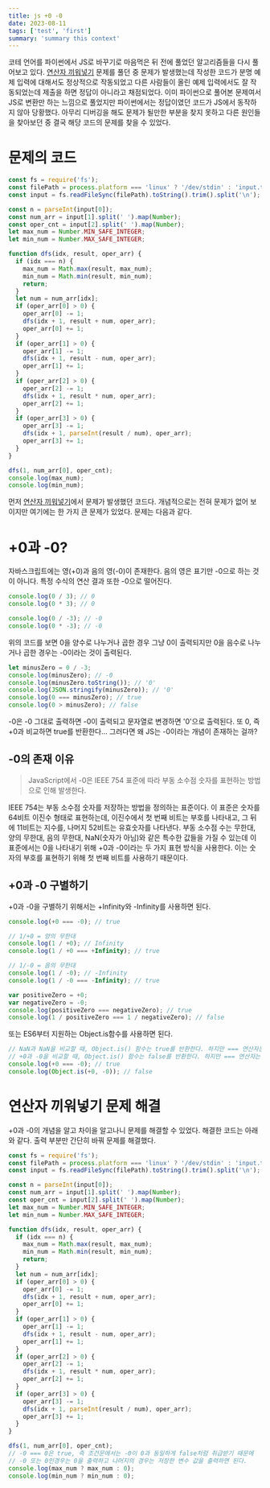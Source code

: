 ```yaml
---
title: js +0 -0
date: 2023-08-11
tags: ['test', 'first']
summary: 'summary this context'
---
```


코테 언어를 파이썬에서 JS로 바꾸기로 마음먹은 뒤 전에 풀었던 알고리즘들을 다시 풀어보고 있다. [연산자 끼워넣기](https://velog.io/@foxrain_gg/%EB%B0%B1%EC%A4%80BOJ-%EA%B2%BD%EC%9F%81%EC%A0%81-%EC%A0%84%EC%97%BC-egke4d8t) 문제를 풀던 중 문제가 발생했는데 작성한 코드가 분명 예제 입력에 대해서도 정상적으로 작동되었고 다른 사람들이 올린 예제 입력에서도 잘 작동되었는데 제출을 하면 정답이 아니라고 채점되었다. 이미 파이썬으로 풀어본 문제여서 JS로 변환만 하는 느낌으로 풀었지만 파이썬에서는 정답이였던 코드가 JS에서 동작하지 않아 당황했다. 아무리 디버깅을 해도 문제가 될만한 부분을 찾지 못하고 다른 원인들을 찾아보던 중 결국 해당 코드의 문제를 찾을 수 있었다.

# 문제의 코드

```javascript
const fs = require('fs');
const filePath = process.platform === 'linux' ? '/dev/stdin' : 'input.txt';
const input = fs.readFileSync(filePath).toString().trim().split('\n');

const n = parseInt(input[0]);
const num_arr = input[1].split(' ').map(Number);
const oper_cnt = input[2].split(' ').map(Number);
let max_num = Number.MIN_SAFE_INTEGER;
let min_num = Number.MAX_SAFE_INTEGER;

function dfs(idx, result, oper_arr) {
  if (idx === n) {
    max_num = Math.max(result, max_num);
    min_num = Math.min(result, min_num);
    return;
  }
  let num = num_arr[idx];
  if (oper_arr[0] > 0) {
    oper_arr[0] -= 1;
    dfs(idx + 1, result + num, oper_arr);
    oper_arr[0] += 1;
  }
  if (oper_arr[1] > 0) {
    oper_arr[1] -= 1;
    dfs(idx + 1, result - num, oper_arr);
    oper_arr[1] += 1;
  }
  if (oper_arr[2] > 0) {
    oper_arr[2] -= 1;
    dfs(idx + 1, result * num, oper_arr);
    oper_arr[2] += 1;
  }
  if (oper_arr[3] > 0) {
    oper_arr[3] -= 1;
    dfs(idx + 1, parseInt(result / num), oper_arr);
    oper_arr[3] += 1;
  }
}

dfs(1, num_arr[0], oper_cnt);
console.log(max_num);
console.log(min_num);
```

먼저 [연산자 끼워넣기](https://velog.io/@foxrain_gg/%EB%B0%B1%EC%A4%80BOJ-%EA%B2%BD%EC%9F%81%EC%A0%81-%EC%A0%84%EC%97%BC-egke4d8t)에서 문제가 발생했던 코드다. 개념적으로는 전혀 문제가 없어 보이지만 여기에는 한 가지 큰 문제가 있었다. 문제는 다음과 같다.

# +0과 -0?

자바스크립트에는 영(+0)과 음의 영(-0)이 존재한다.
음의 영은 표기만 -0으로 하는 것이 아니다. 특정 수식의 연산 결과 또한 -0으로 떨어진다.

```javascript
console.log(0 / 3); // 0
console.log(0 * 3); // 0

console.log(0 / -3); // -0
console.log(0 * -3); // -0
```

위의 코드를 보면 0을 양수로 나누거나 곱한 경우 그냥 0이 출력되지만 0을 음수로 나누거나 곱한 경우는 -0이라는 것이 출력된다.

```javascript
let minusZero = 0 / -3;
console.log(minusZero); // -0
console.log(minusZero.toString()); // '0'
console.log(JSON.stringify(minusZero)); // '0'
console.log(0 === minusZero); // true
console.log(0 > minusZero); // false
```

-0은 -0 그대로 출력하면 -0이 출력되고 문자열로 변경하면 '0'으로 출력된다. 또 0, 즉 +0과 비교하면 true를 반환한다...
그러다면 왜 JS는 -0이라는 개념이 존재하는 걸까?

## -0의 존재 이유

> JavaScript에서 -0은 IEEE 754 표준에 따라 부동 소수점 숫자를 표현하는 방법으로 인해 발생한다.

IEEE 754는 부동 소수점 숫자를 저장하는 방법을 정의하는 표준이다. 이 표준은 숫자를 64비트 이진수 형태로 표현하는데, 이진수에서 첫 번째 비트는 부호를 나타내고, 그 뒤에 11비트는 지수를, 나머지 52비트는 유효숫자를 나타낸다.
부동 소수점 수는 무한대, 양의 무한대, 음의 무한대, NaN(숫자가 아님)와 같은 특수한 값들을 가질 수 있는데 이 표준에서는 0을 나타내기 위해 +0과 -0이라는 두 가지 표현 방식을 사용한다. 이는 숫자의 부호를 표현하기 위해 첫 번째 비트를 사용하기 때문이다.

## +0과 -0 구별하기

+0과 -0을 구별하기 위해서는 +Infinity와 -Infinity를 사용하면 된다.

```javascript
console.log(+0 === -0); // true

// 1/+0 = 양의 무한대
console.log(1 / +0); // Infinity
console.log(1 / +0 === +Infinity); // true

// 1/-0 = 음의 무한대
console.log(1 / -0); // -Infinity
console.log(1 / -0 === -Infinity); // true

var positiveZero = +0;
var negativeZero = -0;
console.log(positiveZero === negativeZero); // true
console.log(1 / positiveZero === 1 / negativeZero); // false
```

또는 ES6부터 지원하는 Object.is함수를 사용하면 된다.

```javascript
// NaN과 NaN을 비교할 때, Object.is() 함수는 true를 반환한다. 하지만 === 연산자는 false를 반환한다.
// +0과 -0을 비교할 때, Object.is() 함수는 false를 반환한다. 하지만 === 연산자는 true를 반환한다.
console.log(+0 === -0); // true
console.log(Object.is(+0, -0)); // false
```

# 연산자 끼워넣기 문제 해결

+0과 -0의 개념을 알고 차이을 알고나니 문제를 해결할 수 있었다. 해결한 코드는 아래와 같다. 출력 부분만 간단히 바꿔 문제를 해결했다.

```javascript
const fs = require('fs');
const filePath = process.platform === 'linux' ? '/dev/stdin' : 'input.txt';
const input = fs.readFileSync(filePath).toString().trim().split('\n');

const n = parseInt(input[0]);
const num_arr = input[1].split(' ').map(Number);
const oper_cnt = input[2].split(' ').map(Number);
let max_num = Number.MIN_SAFE_INTEGER;
let min_num = Number.MAX_SAFE_INTEGER;

function dfs(idx, result, oper_arr) {
  if (idx === n) {
    max_num = Math.max(result, max_num);
    min_num = Math.min(result, min_num);
    return;
  }
  let num = num_arr[idx];
  if (oper_arr[0] > 0) {
    oper_arr[0] -= 1;
    dfs(idx + 1, result + num, oper_arr);
    oper_arr[0] += 1;
  }
  if (oper_arr[1] > 0) {
    oper_arr[1] -= 1;
    dfs(idx + 1, result - num, oper_arr);
    oper_arr[1] += 1;
  }
  if (oper_arr[2] > 0) {
    oper_arr[2] -= 1;
    dfs(idx + 1, result * num, oper_arr);
    oper_arr[2] += 1;
  }
  if (oper_arr[3] > 0) {
    oper_arr[3] -= 1;
    dfs(idx + 1, parseInt(result / num), oper_arr);
    oper_arr[3] += 1;
  }
}

dfs(1, num_arr[0], oper_cnt);
// -0 === 0은 true, 즉 조건문에서는 -0이 0과 동일하게 false처럼 취급받기 때문에
// -0 또는 0인경우는 0을 출력하고 나머지의 경우는 저장한 변수 값을 출력하면 된다.
console.log(max_num ? max_num : 0);
console.log(min_num ? min_num : 0);
```
